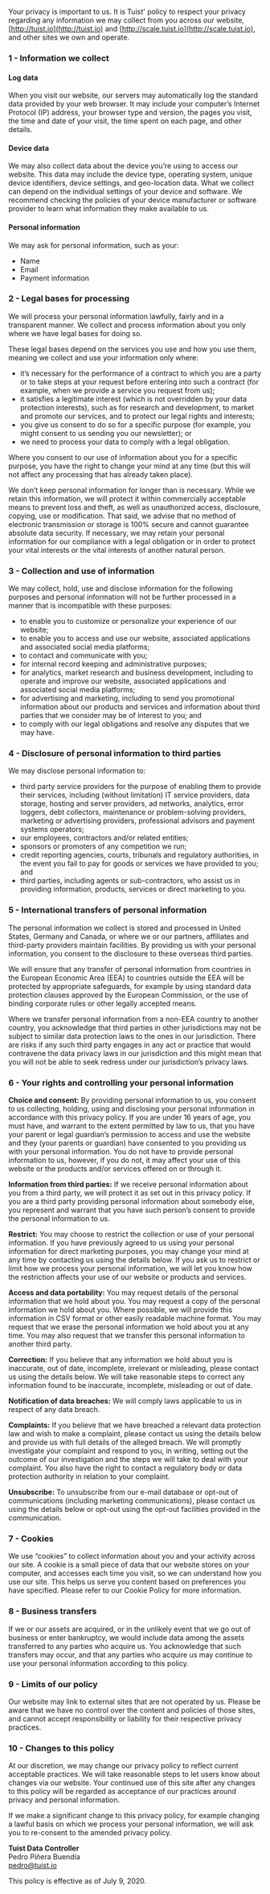 Your privacy is important to us. It is Tuist' policy to respect your privacy regarding any information we may collect from you across our website, [http://tuist.io](http://tuist.io) and [http://scale.tuist.io](http://scale.tuist.io), and other sites we own and operate.

### 1 - Information we collect

#### Log data

When you visit our website, our servers may automatically log the standard data provided by your web browser. It may include your computer’s Internet Protocol (IP) address, your browser type and version, the pages you visit, the time and date of your visit, the time spent on each page, and other details.

#### Device data

We may also collect data about the device you’re using to access our website. This data may include the device type, operating system, unique device identifiers, device settings, and geo-location data. What we collect can depend on the individual settings of your device and software. We recommend checking the policies of your device manufacturer or software provider to learn what information they make available to us.

#### Personal information

We may ask for personal information, such as your:

- Name
- Email
- Payment information

### 2 - Legal bases for processing

We will process your personal information lawfully, fairly and in a transparent manner. We collect and process information about you only where we have legal bases for doing so.

These legal bases depend on the services you use and how you use them, meaning we collect and use your information only where:

- it’s necessary for the performance of a contract to which you are a party or to take steps at your request before entering into such a contract (for example, when we provide a service you request from us);
- it satisfies a legitimate interest (which is not overridden by your data protection interests), such as for research and development, to market and promote our services, and to protect our legal rights and interests;
- you give us consent to do so for a specific purpose (for example, you might consent to us sending you our newsletter); or
- we need to process your data to comply with a legal obligation.

Where you consent to our use of information about you for a specific purpose, you have the right to change your mind at any time (but this will not affect any processing that has already taken place).

We don’t keep personal information for longer than is necessary. While we retain this information, we will protect it within commercially acceptable means to prevent loss and theft, as well as unauthorized access, disclosure, copying, use or modification. That said, we advise that no method of electronic transmission or storage is 100% secure and cannot guarantee absolute data security. If necessary, we may retain your personal information for our compliance with a legal obligation or in order to protect your vital interests or the vital interests of another natural person.

### 3 - Collection and use of information

We may collect, hold, use and disclose information for the following purposes and personal information will not be further processed in a manner that is incompatible with these purposes:

- to enable you to customize or personalize your experience of our website;
- to enable you to access and use our website, associated applications and associated social media platforms;
- to contact and communicate with you;
- for internal record keeping and administrative purposes;
- for analytics, market research and business development, including to operate and improve our website, associated applications and associated social media platforms;
- for advertising and marketing, including to send you promotional information about our products and services and information about third parties that we consider may be of interest to you; and
- to comply with our legal obligations and resolve any disputes that we may have.

### 4 - Disclosure of personal information to third parties

We may disclose personal information to:

- third party service providers for the purpose of enabling them to provide their services, including (without limitation) IT service providers, data storage, hosting and server providers, ad networks, analytics, error loggers, debt collectors, maintenance or problem-solving providers, marketing or advertising providers, professional advisors and payment systems operators;
- our employees, contractors and/or related entities;
- sponsors or promoters of any competition we run;
- credit reporting agencies, courts, tribunals and regulatory authorities, in the event you fail to pay for goods or services we have provided to you; and
- third parties, including agents or sub-contractors, who assist us in providing information, products, services or direct marketing to you.

### 5 - International transfers of personal information

The personal information we collect is stored and processed in United States, Germany and Canada, or where we or our partners, affiliates and third-party providers maintain facilities. By providing us with your personal information, you consent to the disclosure to these overseas third parties.

We will ensure that any transfer of personal information from countries in the European Economic Area (EEA) to countries outside the EEA will be protected by appropriate safeguards, for example by using standard data protection clauses approved by the European Commission, or the use of binding corporate rules or other legally accepted means.

Where we transfer personal information from a non-EEA country to another country, you acknowledge that third parties in other jurisdictions may not be subject to similar data protection laws to the ones in our jurisdiction. There are risks if any such third party engages in any act or practice that would contravene the data privacy laws in our jurisdiction and this might mean that you will not be able to seek redress under our jurisdiction’s privacy laws.

### 6 - Your rights and controlling your personal information

**Choice and consent:** By providing personal information to us, you consent to us collecting, holding, using and disclosing your personal information in accordance with this privacy policy. If you are under 16 years of age, you must have, and warrant to the extent permitted by law to us, that you have your parent or legal guardian’s permission to access and use the website and they (your parents or guardian) have consented to you providing us with your personal information. You do not have to provide personal information to us, however, if you do not, it may affect your use of this website or the products and/or services offered on or through it.

**Information from third parties:** If we receive personal information about you from a third party, we will protect it as set out in this privacy policy. If you are a third party providing personal information about somebody else, you represent and warrant that you have such person’s consent to provide the personal information to us.

**Restrict:** You may choose to restrict the collection or use of your personal information. If you have previously agreed to us using your personal information for direct marketing purposes, you may change your mind at any time by contacting us using the details below. If you ask us to restrict or limit how we process your personal information, we will let you know how the restriction affects your use of our website or products and services.

**Access and data portability:** You may request details of the personal information that we hold about you. You may request a copy of the personal information we hold about you. Where possible, we will provide this information in CSV format or other easily readable machine format. You may request that we erase the personal information we hold about you at any time. You may also request that we transfer this personal information to another third party.

**Correction:** If you believe that any information we hold about you is inaccurate, out of date, incomplete, irrelevant or misleading, please contact us using the details below. We will take reasonable steps to correct any information found to be inaccurate, incomplete, misleading or out of date.

**Notification of data breaches:** We will comply laws applicable to us in respect of any data breach.

**Complaints:** If you believe that we have breached a relevant data protection law and wish to make a complaint, please contact us using the details below and provide us with full details of the alleged breach. We will promptly investigate your complaint and respond to you, in writing, setting out the outcome of our investigation and the steps we will take to deal with your complaint. You also have the right to contact a regulatory body or data protection authority in relation to your complaint.

**Unsubscribe:** To unsubscribe from our e-mail database or opt-out of communications (including marketing communications), please contact us using the details below or opt-out using the opt-out facilities provided in the communication.

### 7 - Cookies

We use “cookies” to collect information about you and your activity across our site. A cookie is a small piece of data that our website stores on your computer, and accesses each time you visit, so we can understand how you use our site. This helps us serve you content based on preferences you have specified. Please refer to our Cookie Policy for more information.

### 8 - Business transfers

If we or our assets are acquired, or in the unlikely event that we go out of business or enter bankruptcy, we would include data among the assets transferred to any parties who acquire us. You acknowledge that such transfers may occur, and that any parties who acquire us may continue to use your personal information according to this policy.

### 9 - Limits of our policy

Our website may link to external sites that are not operated by us. Please be aware that we have no control over the content and policies of those sites, and cannot accept responsibility or liability for their respective privacy practices.

### 10 - Changes to this policy

At our discretion, we may change our privacy policy to reflect current acceptable practices. We will take reasonable steps to let users know about changes via our website. Your continued use of this site after any changes to this policy will be regarded as acceptance of our practices around privacy and personal information.

If we make a significant change to this privacy policy, for example changing a lawful basis on which we process your personal information, we will ask you to re-consent to the amended privacy policy.

**Tuist Data Controller**  
Pedro Piñera Buendía  
pedro@tuist.io

This policy is effective as of July 9, 2020.
